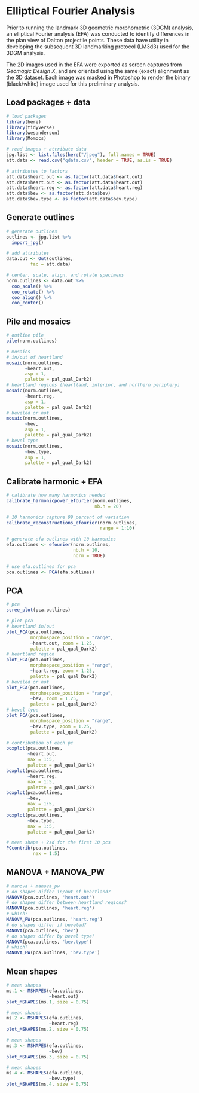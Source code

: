 # Elliptical Fourier Analysis

Prior to running the landmark 3D geometric morphometric (3DGM) analysis, an elliptical Fourier analysis (EFA) was conducted to identify differences in the plan view of Dalton projectile points. These data have utility in developing the subsequent 3D landmarking protocol (LM3d3) used for the 3DGM analysis.

The 2D images used in the EFA were exported as screen captures from _Geomagic Design X_, and are oriented using the same (exact) alignment as the 3D dataset. Each image was masked in Photoshop to render the binary (black/white) image used for this preliminary analysis.

## Load packages + data

```r
# load packages
library(here)
library(tidyverse)
library(wesanderson)
library(Momocs)

# read images + attribute data
jpg.list <- list.files(here("/jpeg"), full.names = TRUE)
att.data <- read.csv("qdata.csv", header = TRUE, as.is = TRUE)

# attributes to factors
att.data$heart.out <- as.factor(att.data$heart.out)
att.data$heart.out <- as.factor(att.data$heart.out)
att.data$heart.reg <- as.factor(att.data$heart.reg)
att.data$bev <- as.factor(att.data$bev)
att.data$bev.type <- as.factor(att.data$bev.type)
```

## Generate outlines

```r
# generate outlines
outlines <- jpg.list %>%
  import_jpg()

# add attributes
data.out <- Out(outlines, 
         fac = att.data)

# center, scale, align, and rotate specimens
norm.outlines <- data.out %>% 
  coo_scale() %>%
  coo_rotate() %>% 
  coo_align() %>%
  coo_center()
```

## Pile and mosaics

```r
# outline pile
pile(norm.outlines)

# mosaics
# in/out of heartland
mosaic(norm.outlines, 
       ~heart.out, 
       asp = 1, 
       palette = pal_qual_Dark2)
# heartland regions (heartland, interior, and northern periphery)
mosaic(norm.outlines, 
       ~heart.reg, 
       asp = 1, 
       palette = pal_qual_Dark2)
# beveled or not
mosaic(norm.outlines, 
       ~bev, 
       asp = 1, 
       palette = pal_qual_Dark2)
# bevel type
mosaic(norm.outlines, 
       ~bev.type, 
       asp = 1, 
       palette = pal_qual_Dark2)
```

## Calibrate harmonic + EFA

```r
# calibrate how many harmonics needed
calibrate_harmonicpower_efourier(norm.outlines, 
                                 nb.h = 20)

# 10 harmonics capture 99 percent of variation
calibrate_reconstructions_efourier(norm.outlines, 
                                   range = 1:10)

# generate efa outlines with 10 harmonics
efa.outlines <- efourier(norm.outlines, 
                         nb.h = 10, 
                         norm = TRUE)

# use efa.outlines for pca
pca.outlines <- PCA(efa.outlines)
```

## PCA

```r
# pca 
scree_plot(pca.outlines)

# plot pca
# heartland in/out
plot_PCA(pca.outlines, 
         morphospace_position = "range", 
         ~heart.out, zoom = 1.25, 
         palette = pal_qual_Dark2)
# heartland region
plot_PCA(pca.outlines, 
         morphospace_position = "range", 
         ~heart.reg, zoom = 1.25, 
         palette = pal_qual_Dark2)
# beveled or not
plot_PCA(pca.outlines, 
         morphospace_position = "range", 
         ~bev, zoom = 1.25, 
         palette = pal_qual_Dark2)
# bevel type
plot_PCA(pca.outlines, 
         morphospace_position = "range", 
         ~bev.type, zoom = 1.25, 
         palette = pal_qual_Dark2)

# contribution of each pc
boxplot(pca.outlines, 
        ~heart.out, 
        nax = 1:5, 
        palette = pal_qual_Dark2)
boxplot(pca.outlines, 
        ~heart.reg, 
        nax = 1:5, 
        palette = pal_qual_Dark2)
boxplot(pca.outlines, 
        ~bev, 
        nax = 1:5, 
        palette = pal_qual_Dark2)
boxplot(pca.outlines, 
        ~bev.type, 
        nax = 1:5, 
        palette = pal_qual_Dark2)

# mean shape + 2sd for the first 10 pcs
PCcontrib(pca.outlines, 
          nax = 1:5)
```

## MANOVA + MANOVA_PW

```r
# manova + manova_pw
# do shapes differ in/out of heartland?
MANOVA(pca.outlines, 'heart.out')
# do shapes differ between heartland regions?
MANOVA(pca.outlines, 'heart.reg')
# which?
MANOVA_PW(pca.outlines, 'heart.reg')
# do shapes differ if beveled?
MANOVA(pca.outlines, 'bev')
# do shapes differ by bevel type?
MANOVA(pca.outlines, 'bev.type')
# which?
MANOVA_PW(pca.outlines, 'bev.type')
```

## Mean shapes

```r
# mean shapes
ms.1 <- MSHAPES(efa.outlines, 
                ~heart.out)
plot_MSHAPES(ms.1, size = 0.75)
```

```r
# mean shapes
ms.2 <- MSHAPES(efa.outlines, 
                ~heart.reg)
plot_MSHAPES(ms.2, size = 0.75)
```

```r
# mean shapes
ms.3 <- MSHAPES(efa.outlines, 
                ~bev)
plot_MSHAPES(ms.3, size = 0.75)
```

```r
# mean shapes
ms.4 <- MSHAPES(efa.outlines, 
                ~bev.type)
plot_MSHAPES(ms.4, size = 0.75)
```
